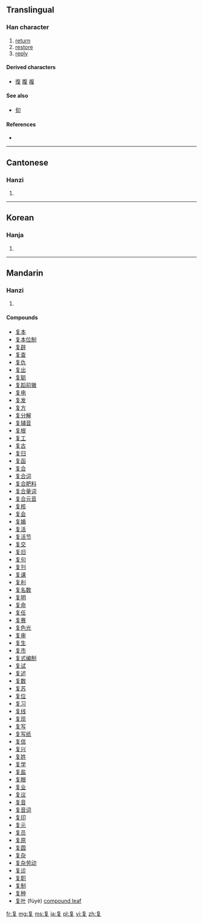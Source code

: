 {{also|復|複}}
==Translingual==

===Han character===
{{Han char|rn=35|rad=夊|as=06|sn=9|four=8040<sub>7</sub>|canj=人日竹水 (OAHE)|ids=⿳[[𠂉]][[日]][[夂]]}}

# [[return]]
# [[restore]]
# [[reply]]

====Derived characters====
* [[復]] [[腹]] [[複]]

====See also====
* [[旬]] <!-- Graphically similar -->

====References====
* {{Han ref|kx=0245.101|hdz=20869.060|uh=590D|ud=22797|bh=CE60|bd=52832}}

----

==Cantonese==

===Hanzi===
{{yue-hanzi|jyut=|y=fuk6|tra=[[復]], [[複]]}}

# {{defn|lang=yue|sort=夊06}}

----

==Korean==

===Hanja===
{{ko-hanja|hangeul=복|eumhun=|rv=bok|mr=pok|y=pok}}

# {{defn|lang=ko|sort=夊06}}

----

==Mandarin==

===Hanzi===
{{cmn-hanzi|tra=[[復]], [[複]]|pin=[[fù]] ([[fu4]])|wg=fu<sup>4</sup>}}

# {{defn|lang=cmn|sort=夊06}}

====Compounds====
* [[复本]]
* [[复本位制]]
* [[复辟]]
* [[复查]]
* [[复仇]]
* [[复出]]
* [[复聪]]
* [[复蹈前辙]]
* [[复电]]
* [[复发]]
* [[复方]]
* [[复分解]]
* [[复辅音]]
* [[复根]]
* [[复工]]
* [[复古]]
* [[复归]]
* [[复函]]
* [[复合]]
* [[复合词]]
* [[复合肥料]]
* [[复合量词]]
* [[复合元音]]
* [[复核]]
* [[复会]]
* [[复婚]]
* [[复活]]
* [[复活节]]
* [[复交]]
* [[复旧]]
* [[复句]]
* [[复刊]]
* [[复课]]
* [[复利]]
* [[复名数]]
* [[复明]]
* [[复命]]
* [[复任]]
* [[复赛]]
* [[复色光]]
* [[复审]]
* [[复生]]
* [[复市]]
* [[复式编制]]
* [[复试]]
* [[复述]]
* [[复数]]
* [[复苏]]
* [[复位]]
* [[复习]]
* [[复线]]
* [[复现]]
* [[复写]]
* [[复写纸]]
* [[复信]]
* [[复兴]]
* [[复姓]]
* [[复学]]
* [[复盐]]
* [[复眼]]
* [[复业]]
* [[复议]]
* [[复音]]
* [[复音词]]
* [[复印]]
* [[复元]]
* [[复员]]
* [[复原]]
* [[复圆]]
* [[复杂]]
* [[复杂劳动]]
* [[复诊]]
* [[复职]]
* [[复制]]
* [[复种]]
* [[复叶]] (fùyè) [[compound leaf]]

[[fr:复]]
[[mg:复]]
[[ms:复]]
[[ja:复]]
[[pl:复]]
[[vi:复]]
[[zh:复]]